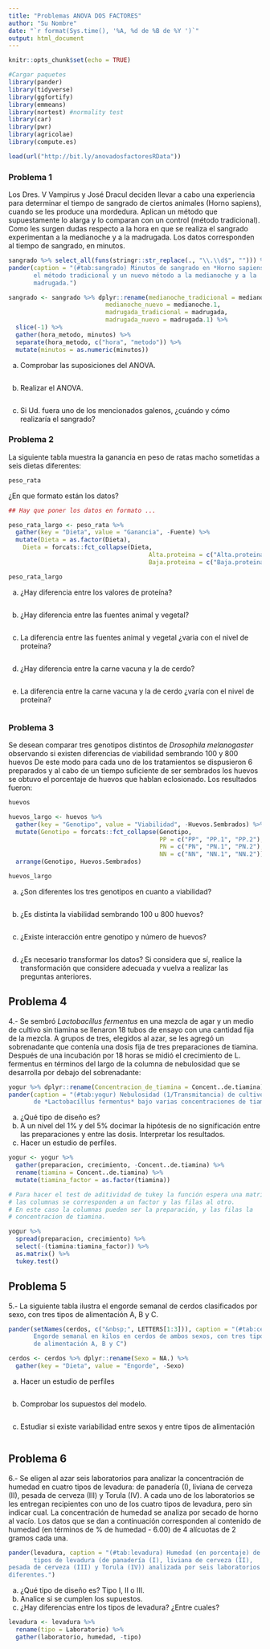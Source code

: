 ```yaml
---
title: "Problemas ANOVA DOS FACTORES"
author: "Su Nombre"
date: "`r format(Sys.time(), '%A, %d de %B de %Y ')`"
output: html_document
---
```


```r
knitr::opts_chunk$set(echo = TRUE)

#Cargar paquetes
library(pander)
library(tidyverse)
library(ggfortify)
library(emmeans)
library(nortest) #normality test
library(car)
library(pwr)
library(agricolae)
library(compute.es)


```



```r
load(url("http://bit.ly/anovadosfactoresRData"))
```

### Problema 1

Los Dres. V Vampirus y José Dracul deciden llevar a cabo una experiencia para determinar el tiempo de sangrado de ciertos animales (Horno sapiens), cuando se les produce una mordedura. Aplican un método que supuestamente lo alarga y lo comparan con un control (método tradicional). Como les surgen dudas respecto a la hora en que se realiza el sangrado experimentan a la medianoche y a la madrugada. Los datos corresponden al tiempo de sangrado, en minutos.

```r
sangrado %>% select_all(funs(stringr::str_replace(., "\\.\\d$", ""))) %>% 
pander(caption = "(#tab:sangrado) Minutos de sangrado en *Horno sapiens* bajo
       el método tradicional y un nuevo método a la medianoche y a la 
       madrugada.")
```

```r
sangrado <- sangrado %>% dplyr::rename(medianoche_tradicional = medianoche, 
                           medianoche_nuevo = medianoche.1,
                           madrugada_tradicional = madrugada, 
                           madrugada_nuevo = madrugada.1) %>%
  slice(-1) %>% 
  gather(hora_metodo, minutos) %>% 
  separate(hora_metodo, c("hora", "metodo")) %>% 
  mutate(minutos = as.numeric(minutos))
```


a)	Comprobar las suposiciones del ANOVA.

```r

```


b)	Realizar el ANOVA.


```r

```



c)	Si Ud. fuera uno de los mencionados galenos, ¿cuándo y cómo realizaría el sangrado?



### Problema 2

La siguiente tabla muestra la ganancia en peso de ratas macho sometidas a seis dietas diferentes:

```r
peso_rata
```


¿En que formato están los datos?

```r
## Hay que poner los datos en formato ...

peso_rata_largo <- peso_rata %>% 
  gather(key = "Dieta", value = "Ganancia", -Fuente) %>% 
  mutate(Dieta = as.factor(Dieta),
    Dieta = forcats::fct_collapse(Dieta,
                                       Alta.proteina = c("Alta.proteina", "Alta.proteina.1"),
                                       Baja.proteina = c("Baja.proteina", "Baja.proteina.1")))

peso_rata_largo
```




a)	¿Hay diferencia entre los valores de proteína?

```r

```

b)	¿Hay diferencia entre las fuentes animal y vegetal?

```r

```

c)	La diferencia entre las fuentes animal y vegetal ¿varia con el nivel de proteína?

```r

```

d)	¿Hay diferencia entre la carne vacuna y la de cerdo?

```r

```

e)	La diferencia entre la carne vacuna y la de cerdo ¿varía con el nivel de proteína?

```r

```

### Problema 3

Se desean comparar tres genotipos distintos de *Drosophila melanogaster* observando si existen diferencias de viabilidad sembrando 100 y 800 huevos De este modo para cada uno de los tratamientos se dispusieron 6 preparados y al cabo de un tiempo suficiente de ser sembrados los huevos se obtuvo el porcentaje de huevos que hablan eclosionado. Los resultados fueron:
	
```r
huevos
```

```r
huevos_largo <- huevos %>% 
  gather(key = "Genotipo", value = "Viabilidad", -Huevos.Sembrados) %>% 
  mutate(Genotipo = forcats::fct_collapse(Genotipo,
                                          PP = c("PP", "PP.1", "PP.2"),
                                          PN = c("PN", "PN.1", "PN.2"),
                                          NN = c("NN", "NN.1", "NN.2"))) %>% 
  arrange(Genotipo, Huevos.Sembrados)

huevos_largo
```


a)	¿Son diferentes los tres genotipos en cuanto a viabilidad?

```r

```

b)	¿Es distinta la viabilidad sembrando 100 u 800 huevos?

```r

```

c)	¿Existe interacción entre genotipo y número de huevos?

```r

```

d) ¿Es necesario transformar los datos? Si considera que sí, realice la 
transformación que considere adecuada y vuelva a realizar las preguntas 
anteriores.


## Problema 4

4.- Se sembró *Lactobacíllus fermentus* en una mezcla de agar y un medio de
cultivo sin tiamina se llenaron 18 tubos de ensayo con una cantidad fija de
la mezcla. A grupos de tres, elegidos al azar, se les agregó un sobrenadante
que contenía una dosis fija de tres preparaciones de tiamina. Después de una
incubación por 18 horas se midió el crecimiento de L. fermentus en términos
del largo de la columna de nebulosidad que se desarrolla por debajo del
sobrenadante:
	
```r
yogur %>% dplyr::rename(Concentracion_de_tiamina = Concent..de.tiamina) %>% 
pander(caption = "(#tab:yogur) Nebulosidad (1/Transmitancia) de cultivos
       de *Lactobacíllus fermentus* bajo varias concentraciones de tiamina.")
```

a) ¿Qué tipo de diseño es?
b)	A un nivel del 1% y del 5% docimar la hipótesis de no significación entre 
las preparaciones y entre las dosis. Interpretar los resultados.
c)	Hacer un estudio de perfiles.

```r

yogur <- yogur %>% 
  gather(preparacion, crecimiento, -Concent..de.tiamina) %>% 
  rename(tiamina = Concent..de.tiamina) %>% 
  mutate(tiamina_factor = as.factor(tiamina))
```

```r
# Para hacer el test de aditividad de tukey la función espera una matriz donde
# las columnas se corresponden a un factor y las filas al otro.
# En este caso la columnas pueden ser la preparación, y las filas la 
# concentracion de tiamina.

yogur %>% 
  spread(preparacion, crecimiento) %>% 
  select(-(tiamina:tiamina_factor)) %>% 
  as.matrix() %>% 
  tukey.test()
```

## Problema 5

5.- La siguiente tabla ilustra el engorde semanal de cerdos clasificados por
sexo, con tres tipos de alimentación A, B y C.

```r
pander(setNames(cerdos, c("&nbsp;", LETTERS[1:3])), caption = "(#tab:cerdos) 
       Engorde semanal en kilos en cerdos de ambos sexos, con tres tipos 
       de alimentación A, B y C")
```


```r
cerdos <- cerdos %>% dplyr::rename(Sexo = NA.) %>% 
  gather(key = "Dieta", value = "Engorde", -Sexo)
```

a)	Hacer un estudio de perfiles

```r

```


b)	Comprobar los supuestos del modelo.

```r

```

c)	Estudiar si existe variabilidad entre sexos y entre tipos de alimentación
	
```r

```





## Problema 6

6.- Se eligen al azar seis laboratorios para analizar la concentración de
humedad en cuatro tipos de levadura: de panadería (I), liviana de cerveza (II),
pesada de cerveza (III) y Torula (IV). A cada uno de los laboratorios se les
entregan recipientes con uno de los cuatro tipos de levadura, pero sin indicar
cual. La concentración de humedad se analiza por secado de horno al vacío.
Los datos que se dan a continuación corresponden al contenido de humedad (en
términos de % de humedad - 6.00) de 4 alícuotas de 2 gramos cada una.

```r
pander(levadura, caption = "(#tab:levadura) Humedad (en porcentaje) de cuatro
       tipos de levadura (de panadería (I), liviana de cerveza (II),
pesada de cerveza (III) y Torula (IV)) analizada por seis laboratorios 
diferentes.")
```

a) ¿Qué tipo de diseño es? Tipo I, II o III.
b) Analice si se cumplen los supuestos.
c) ¿Hay diferencias entre los tipos de levadura? ¿Entre cuales?

```r
levadura <- levadura %>%  
  rename(tipo = Laboratorio) %>% 
  gather(laboratorio, humedad, -tipo)
```

